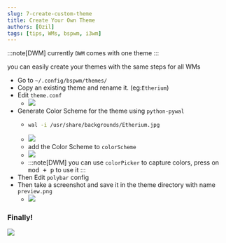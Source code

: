 ```yaml
---
slug: 7-create-custom-theme
title: Create Your Own Theme
authors: [Ozil]
tags: [tips, WMs, bspwm, i3wm]
---
```


:::note[DWM]
currently `DWM` comes with one theme
:::

you can easily create your themes with the same steps for all WMs

- Go to `~/.config/bspwm/themes/`
- Copy an existing theme and rename it. (eg:`Etherium`)
- Edit `theme.conf`
  - ![](/img/tips/CreateCustomTheme/1.png)
- Generate Color Scheme for the theme using `python-pywal`
  - ```bash
    wal -i /usr/share/backgrounds/Etherium.jpg
    ```
  - ![](/img/tips/CreateCustomTheme/GeneratedColorScheme.png)
  - add the Color Scheme to `colorScheme`
  - ![](/img/tips/CreateCustomTheme/AddColorScheme.png)
  - :::note[DWM]
    you can use `colorPicker` to capture colors, press on <kbd>mod + p</kbd> to use it
    :::
- Then Edit `polybar` config
- Then take a screenshot and save it in the theme directory with name `preview.png`
  - ![](/img/tips/CreateCustomTheme/2.png)

### Finally!

![](/img/tips/CreateCustomTheme/preview.png)
